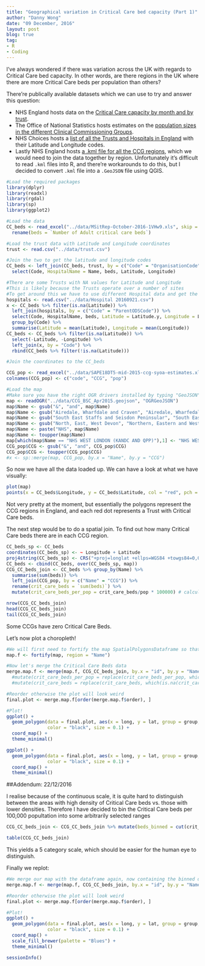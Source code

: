 ```yaml
---
title: "Geographical variation in Critical Care bed capacity (Part 1)"
author: "Danny Wong"
date: "09 December, 2016"
layout: post
blog: true
tag:
- R
- Coding
---
```


I've always wondered if there was variation across the UK with regards to Critical Care bed capacity. In other words, are there regions in the UK where there are more Critical Care beds per population than others?

There're publically available datasets which we can use to try and answer this question:

- NHS England hosts data on the [Critical Care capacity by month and by trust](https://www.england.nhs.uk/statistics/statistical-work-areas/critical-care-capacity/critical-care-bed-capacity-and-urgent-operations-cancelled-2016-17-data/).
- The Office of National Statistics hosts estimates on the [population sizes in the different Clinical Commissioning Groups](https://www.ons.gov.uk/peoplepopulationandcommunity/populationandmigration/populationestimates/datasets/clinicalcommissioninggroupmidyearpopulationestimates).
- NHS Choices hosts a [list of all the Trusts and Hospitals in England](http://www.nhs.uk/aboutNHSChoices/aboutnhschoices/how-we-perform/Pages/datasets.aspx) with their Latitude and Longitude codes.
- Lastly NHS England hosts [a .kml file for all the CCG regions](https://www.england.nhs.uk/resources/ccg-maps/), which we would need to join the data together by region. Unfortunately it's difficult to read `.kml` files into R, and there're workarounds to do this, but I decided to convert `.kml` file into a `.GeoJSON` file using QGIS.

```r
#Load the required packages
library(dplyr)
library(readxl)
library(rgdal)
library(sp)
library(ggplot2)

#Load the data
CC_beds <- read_excel("../data/MSitRep-October-2016-1VHw9.xls", skip = 14)[3:155,2:4] %>%
  rename(beds = `Number of Adult critical care beds`)

#Load the trust data with Latitude and Longitude coordinates
trust <- read.csv("../data/trust.csv")

#Join the two to get the latitude and longitude codes
CC_beds <- left_join(CC_beds, trust, by = c("Code" = "OrganisationCode" )) %>%
  select(Code, HospitalName = Name, beds, Latitude, Longitude)

#There are some Trusts with NA values for Latitude and Longitude
#This is likely because the Trusts operate over a number of sites
#To get around this we have to use different Hospital data and get the geometric mean coordinates
hospitals <- read.csv("../data/Hospital 20160921.csv")
x <- CC_beds %>% filter(is.na(Latitude)) %>%
  left_join(hospitals, by = c("Code" = "ParentODSCode")) %>%
  select(Code, HospitalName, beds, Latitude = Latitude.y, Longitude = Longitude.y) %>% 
  group_by(Code) %>% 
  summarise(Latitude = mean(Latitude), Longitude = mean(Longitude))
CC_beds <- CC_beds %>% filter(is.na(Latitude)) %>%
  select(-Latitude, -Longitude) %>%
  left_join(x, by = "Code") %>%
  rbind(CC_beds %>% filter(!is.na(Latitude)))

#Join the coordinates to the CC_beds

CCG_pop <- read_excel("../data/SAPE18DT5-mid-2015-ccg-syoa-estimates.xls", skip = 4, sheet = 2)[c(7:18, 21:31, 34:53, 56:78, 83:96, 99:113, 116:133, 136:149, 154:185, 190:198, 201:214, 217:236, 239:245),c(1, 4:5)]
colnames(CCG_pop) <- c("code", "CCG", "pop")

#Load the map
#Make sure you have the right OGR drivers installed by typing "GeoJSON" %in% ogrDrivers()$name
map <- readOGR("../data/CCG_BSC_Apr2015.geojson", "OGRGeoJSON")
map$Name <- gsub("&", "and", map$Name)
map$Name <- gsub("Airedale, Wharfdale and Craven", "Airedale, Wharfedale and Craven", map$Name)
map$Name <- gsub("South East Staffs and Seisdon Peninsular", "South East Staffordshire and Seisdon Peninsula", map$Name)
map$Name <- gsub("North, East, West Devon", "Northern, Eastern and Western Devon", map$Name)
map$Name <- paste("NHS", map$Name)
map$Name <- toupper(map$Name)
map[which(map$Name == "NHS WEST LONDON (KANDC AND QPP)"),1] <- "NHS WEST LONDON"
CCG_pop$CCG <- gsub("&", "and", CCG_pop$CCG)
CCG_pop$CCG <- toupper(CCG_pop$CCG)
#x <- sp::merge(map, CCG_pop, by.x = "Name", by.y = "CCG")
```

So now we have all the data loaded up. We can have a look at what we have visually:

```r
plot(map)
points(x = CC_beds$Longitude, y = CC_beds$Latitude, col = "red", pch = 19)
```

Not very pretty at the moment, but essentially the polygons represent the CCG regions in England, and each red dot represents a Trust with Critical Care beds.

The next step would be to do a spatial join. To find out how many Critical Care beds there are in each CCG region.

```r
CC_beds_sp <- CC_beds
coordinates(CC_beds_sp) <- ~ Longitude + Latitude
proj4string(CC_beds_sp) <- CRS("+proj=longlat +ellps=WGS84 +towgs84=0,0,0,0,0,0,0 +no_defs")
CC_beds <- cbind(CC_beds, over(CC_beds_sp, map)) 
CCG_CC_beds_join <- CC_beds %>% group_by(Name) %>% 
  summarise(sum(beds)) %>% 
  left_join(CCG_pop, by = c("Name" = "CCG")) %>%
  rename(crit_care_beds = `sum(beds)`) %>%
  mutate(crit_care_beds_per_pop = crit_care_beds/pop * 100000) # calculate number of beds per 100k pop

nrow(CCG_CC_beds_join)
head(CCG_CC_beds_join)
tail(CCG_CC_beds_join)
```

Some CCGs have zero Critical Care Beds.

Let's now plot a choropleth!

```r
#We will first need to fortify the map SpatialPolygonsDataframe so that ggplot2 can plot it
map.f <- fortify(map, region = "Name")

#Now let's merge the Critical Care Beds data
merge.map.f <- merge(map.f, CCG_CC_beds_join, by.x = "id", by.y = "Name", all.x=TRUE) #%>% 
  #mutate(crit_care_beds_per_pop = replace(crit_care_beds_per_pop, which(is.na(crit_care_beds_per_pop)), 0)) %>%
  #mutate(crit_care_beds = replace(crit_care_beds, which(is.na(crit_care_beds)), 0))

#Reorder otherwise the plot will look weird
final.plot <- merge.map.f[order(merge.map.f$order), ] 

#Plot!
ggplot() +
  geom_polygon(data = final.plot, aes(x = long, y = lat, group = group, fill = crit_care_beds),
               color = "black", size = 0.1) +
  coord_map() +
  theme_minimal()

ggplot() +
  geom_polygon(data = final.plot, aes(x = long, y = lat, group = group, fill = crit_care_beds_per_pop),
               color = "black", size = 0.1) +
  coord_map() +
  theme_minimal()
```

##Addendum: 22/12/2016

I realise because of the continuous scale, it is quite hard to distinguish between the areas with high density of Critical Care beds vs. those with lower densities. Therefore I have decided to bin the Critical Care beds per 100,000 popultation into some arbitrarily selected ranges

```r
CCG_CC_beds_join <- CCG_CC_beds_join %>% mutate(beds_binned = cut(crit_care_beds_per_pop, c(0,3,5,10,20, Inf)))

table(CCG_CC_beds_join)
```

This yields a 5 category scale, which should be easier for the human eye to distinguish.

Finally we replot:

```r
#We merge our map with the dataframe again, now containing the binned data
merge.map.f <- merge(map.f, CCG_CC_beds_join, by.x = "id", by.y = "Name", all.x=TRUE) #%>% 

#Reorder otherwise the plot will look weird
final.plot <- merge.map.f[order(merge.map.f$order), ] 

#Plot!
ggplot() +
  geom_polygon(data = final.plot, aes(x = long, y = lat, group = group, fill = beds_binned),
               color = "black", size = 0.1) +
  coord_map() +
  scale_fill_brewer(palette = "Blues") +
  theme_minimal()
```

```r
sessionInfo()
```